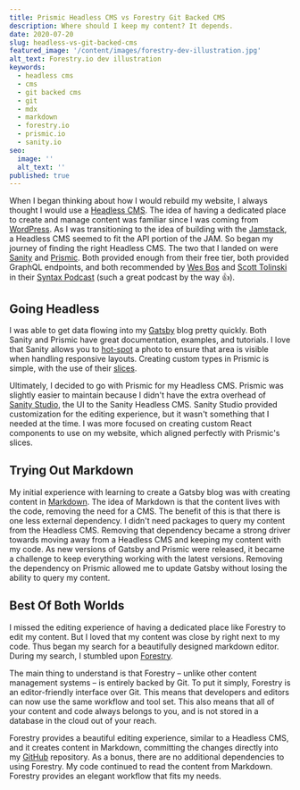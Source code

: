 ```yaml
---
title: Prismic Headless CMS vs Forestry Git Backed CMS
description: Where should I keep my content? It depends.
date: 2020-07-20
slug: headless-vs-git-backed-cms
featured_image: '/content/images/forestry-dev-illustration.jpg'
alt_text: Forestry.io dev illustration
keywords:
  - headless cms
  - cms
  - git backed cms
  - git
  - mdx
  - markdown
  - forestry.io
  - prismic.io
  - sanity.io
seo:
  image: ''
  alt_text: ''
published: true
---
```


When I began thinking about how I would rebuild my website, I always thought I would use a [Headless CMS](https://headlesscms.org/about). The idea of having a dedicated place to create and manage content was familiar since I was coming from [WordPress](https://wordpress.org/). As I was transitioning to the idea of building with the [Jamstack](https://jamstack.org/), a Headless CMS seemed to fit the API portion of the JAM. So began my journey of finding the right Headless CMS. The two that I landed on were [Sanity](https://www.sanity.io/) and [Prismic](https://prismic.io/). Both provided enough from their free tier, both provided GraphQL endpoints, and both recommended by [Wes Bos](https://twitter.com/wesbos) and [Scott Tolinski](https://twitter.com/stolinski) in their [Syntax Podcast](https://syntax.fm/) (such a great podcast by the way 👍).

## Going Headless

I was able to get data flowing into my [Gatsby](https://www.gatsbyjs.com/) blog pretty quickly. Both Sanity and Prismic have great documentation, examples, and tutorials. I love that Sanity allows you to [hot-spot](https://www.sanity.io/docs/presenting-images#the-crop-and-hot-spot-QsZtvbLC) a photo to ensure that area is visible when handling responsive layouts. Creating custom types in Prismic is simple, with the use of their [slices](https://user-guides.prismic.io/en/articles/383933-slices).

Ultimately, I decided to go with Prismic for my Headless CMS. Prismic was slightly easier to maintain because I didn't have the extra overhead of [Sanity Studio](https://www.sanity.io/studio), the UI to the Sanity Headless CMS. Sanity Studio provided customization for the editing experience, but it wasn't something that I needed at the time. I was more focused on creating custom React components to use on my website, which aligned perfectly with Prismic's slices.

## Trying Out Markdown

My initial experience with learning to create a Gatsby blog was with creating content in [Markdown](https://www.gatsbyjs.com/guides/markdown/). The idea of Markdown is that the content lives with the code, removing the need for a CMS. The benefit of this is that there is one less external dependency. I didn't need packages to query my content from the Headless CMS. Removing that dependency became a strong driver towards moving away from a Headless CMS and keeping my content with my code. As new versions of Gatsby and Prismic were released, it became a challenge to keep everything working with the latest versions. Removing the dependency on Prismic allowed me to update Gatsby without losing the ability to query my content.

## Best Of Both Worlds

I missed the editing experience of having a dedicated place like Forestry to edit my content. But I loved that my content was close by right next to my code. Thus began my search for a beautifully designed markdown editor. During my search, I stumbled upon [Forestry](https://forestry.io/).


<Quote>


The main thing to understand is that Forestry – unlike other content management systems – is entirely backed by Git. To put it simply, Forestry is an editor-friendly interface over Git. This means that developers and editors can now use the same workflow and tool set. This also means that all of your content and code always belongs to you, and is not stored in a database in the cloud out of your reach.

</Quote>


Forestry provides a beautiful editing experience, similar to a Headless CMS, and it creates content in Markdown, committing the changes directly into my [GitHub](https://github.com/fcongson) repository. As a bonus, there are no additional dependencies to using Forestry. My code continued to read the content from Markdown. Forestry provides an elegant workflow that fits my needs.
